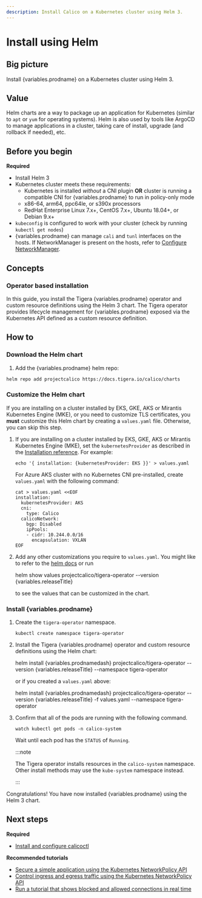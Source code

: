 ```yaml
---
description: Install Calico on a Kubernetes cluster using Helm 3.
---
```



# Install using Helm

## Big picture

Install {variables.prodname} on a Kubernetes cluster using Helm 3.

## Value

Helm charts are a way to package up an application for Kubernetes (similar to `apt` or `yum` for operating systems). Helm is also used by tools like ArgoCD to manage applications in a cluster, taking care of install, upgrade (and rollback if needed), etc.

## Before you begin

**Required**

- Install Helm 3
- Kubernetes cluster meets these requirements:
  - Kubernetes is installed _without_ a CNI plugin **OR** cluster is running a compatible CNI for {variables.prodname} to run in policy-only mode
  - x86-64, arm64, ppc64le, or s390x processors
  - RedHat Enterprise Linux 7.x+, CentOS 7.x+, Ubuntu 18.04+, or Debian 9.x+
- `kubeconfig` is configured to work with your cluster (check by running `kubectl get nodes`)
- {variables.prodname} can manage `cali` and `tunl` interfaces on the hosts.
  If NetworkManager is present on the hosts, refer to
  [Configure NetworkManager](../../operations/troubleshoot/troubleshooting.mdx#configure-networkmanager).

## Concepts

### Operator based installation

In this guide, you install the Tigera {variables.prodname} operator and custom resource definitions using the Helm 3 chart. The Tigera operator provides lifecycle management for {variables.prodname} exposed via the Kubernetes API defined as a custom resource definition.

## How to

### Download the Helm chart

1. Add the {variables.prodname} helm repo:

```bash
helm repo add projectcalico https://docs.tigera.io/calico/charts
```

### Customize the Helm chart

If you are installing on a cluster installed by EKS, GKE, AKS or Mirantis Kubernetes Engine (MKE), or you need to customize TLS certificates, you **must** customize this Helm chart by creating a `values.yaml` file. Otherwise, you can skip this step.

1. If you are installing on a cluster installed by EKS, GKE, AKS or Mirantis Kubernetes Engine (MKE), set the `kubernetesProvider` as described in the [Installation reference](../../reference/installation/api.mdx#operator.tigera.io/v1.Provider). For example:

   ```
   echo '{ installation: {kubernetesProvider: EKS }}' > values.yaml
   ```

   For Azure AKS cluster with no Kubernetes CNI pre-installed, create `values.yaml` with the following command:

   ```
   cat > values.yaml <<EOF
   installation:
     kubernetesProvider: AKS
     cni:
       type: Calico
     calicoNetwork:
       bgp: Disabled
       ipPools:
       - cidr: 10.244.0.0/16
         encapsulation: VXLAN
   EOF
   ```

1. Add any other customizations you require to `values.yaml`. You might like to refer to the [helm docs](https://helm.sh/docs/) or run

   <CodeBlock language=''>
   helm show values projectcalico/tigera-operator --version {variables.releaseTitle}
   </CodeBlock>

   to see the values that can be customized in the chart.

### Install {variables.prodname}

1. Create the `tigera-operator` namespace.

   ```
   kubectl create namespace tigera-operator
   ```

1. Install the Tigera {variables.prodname} operator and custom resource definitions using the Helm chart:

   <CodeBlock language=''>
   helm install {variables.prodnamedash} projectcalico/tigera-operator --version {variables.releaseTitle} --namespace tigera-operator
   </CodeBlock>

   or if you created a `values.yaml` above:

   <CodeBlock language=''>
   helm install {variables.prodnamedash} projectcalico/tigera-operator --version {variables.releaseTitle} -f values.yaml --namespace tigera-operator
   </CodeBlock>

1. Confirm that all of the pods are running with the following command.

   ```
   watch kubectl get pods -n calico-system
   ```

   Wait until each pod has the `STATUS` of `Running`.

   :::note

   The Tigera operator installs resources in the `calico-system` namespace. Other install methods may use
   the `kube-system` namespace instead.

   :::

Congratulations! You have now installed {variables.prodname} using the Helm 3 chart.

## Next steps

**Required**

- [Install and configure calicoctl](../../operations/calicoctl/install.mdx)

**Recommended tutorials**

- [Secure a simple application using the Kubernetes NetworkPolicy API](../../network-policy/get-started/kubernetes-policy/kubernetes-policy-basic.mdx)
- [Control ingress and egress traffic using the Kubernetes NetworkPolicy API](../../network-policy/get-started/kubernetes-policy/kubernetes-policy-advanced.mdx)
- [Run a tutorial that shows blocked and allowed connections in real time](../../network-policy/get-started/kubernetes-policy/kubernetes-demo.mdx)
